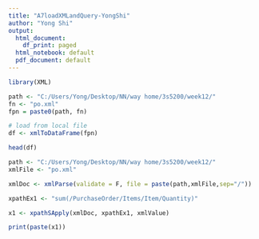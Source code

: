 ```yaml
---
title: "A7loadXMLandQuery-YongShi"
author: "Yong Shi"
output:
  html_document:
    df_print: paged
  html_notebook: default
  pdf_document: default
---
```


```r
library(XML)

path <- "C:/Users/Yong/Desktop/NN/way home/3s5200/week12/"
fn <- "po.xml"
fpn = paste0(path, fn)

# load from local file
df <- xmlToDataFrame(fpn)

head(df)
```


```r
path <- "C:/Users/Yong/Desktop/NN/way home/3s5200/week12/"
xmlFile <- "po.xml"

xmlDoc <- xmlParse(validate = F, file = paste(path,xmlFile,sep="/"))
```



```r
xpathEx1 <- "sum(/PurchaseOrder/Items/Item/Quantity)"

x1 <- xpathSApply(xmlDoc, xpathEx1, xmlValue)

print(paste(x1))
```